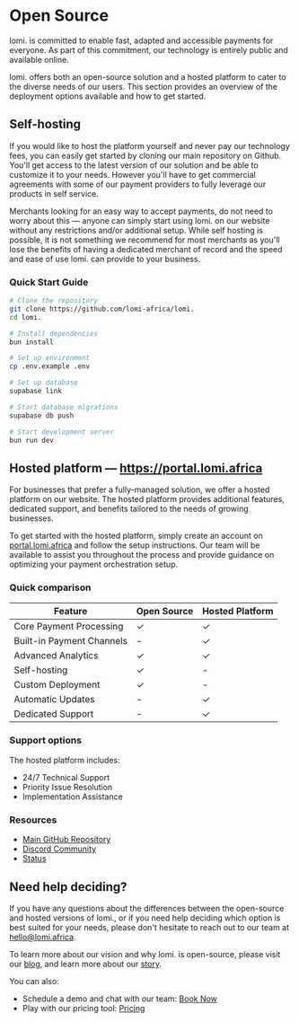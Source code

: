 # Open Source

lomi. is committed to enable fast, adapted and accessible payments for everyone. As part of this commitment, our technology is entirely public and available online.

lomi. offers both an open-source solution and a hosted platform to cater to the diverse needs of our users. This section provides an overview of the deployment options available and how to get started.

## Self-hosting

If you would like to host the platform yourself and never pay our technology fees, you can easily get started by cloning our main repository on Github. You'll get access to the latest version of our solution and be able to customize it to your needs. However you'll have to get commercial agreements with some of our payment providers to fully leverage our products in self service.

Merchants looking for an easy way to accept payments, do not need to worry about this — anyone can simply start using lomi. on our website without any restrictions and/or additional setup. While self hosting is possible, it is not something we recommend for most merchants as you'll lose the benefits of having a dedicated merchant of record and the speed and ease of use lomi. can provide to your business.

### Quick Start Guide

```bash copy
# Clone the repository
git clone https://github.com/lomi-africa/lomi.
cd lomi.

# Install dependencies
bun install

# Set up environment
cp .env.example .env

# Set up database
supabase link

# Start database migrations
supabase db push

# Start development server
bun run dev
```


## Hosted platform — https://portal.lomi.africa

For businesses that prefer a fully-managed solution, we offer a hosted platform on our website. The hosted platform provides additional features, dedicated support, and benefits tailored to the needs of growing businesses.

To get started with the hosted platform, simply create an account on [portal.lomi.africa](https://portal.lomi.africa/sign-up) and follow the setup instructions. Our team will be available to assist you throughout the process and provide guidance on optimizing your payment orchestration setup.


### Quick comparison

| Feature | Open Source | Hosted Platform |
|---------|------------|-----------------|
| Core Payment Processing | ✓ | ✓ |
| Built-in Payment Channels | - | ✓ |
| Advanced Analytics | ✓ | ✓ |
| Self-hosting | ✓ | - |
| Custom Deployment | ✓ | - |
| Automatic Updates | - | ✓ |
| Dedicated Support | - | ✓ |

### Support options

The hosted platform includes:
- 24/7 Technical Support
- Priority Issue Resolution
- Implementation Assistance


### Resources
- [Main GitHub Repository](https://github.com/lomiafrica/)
- [Discord Community](https://discord.gg/33syDfh9)
- [Status](https://status.lomi.africa)

## Need help deciding?

If you have any questions about the differences between the open-source and hosted versions of lomi., or if you need help deciding which option is best suited for your needs, please don't hesitate to reach out to our team at [hello@lomi.africa](mailto:hello@lomi.africa).

To learn more about our vision and why lomi. is open-source, please visit our [blog](https://lomi.africa/blog), and learn more about our [story](https://lomi.africa/story).

You can also:
- Schedule a demo and chat with our team: [Book Now](https://cal.com/babacar-diop-umkvq2/30min)
- Play with our pricing tool: [Pricing](https://lomi.africa/pricing)